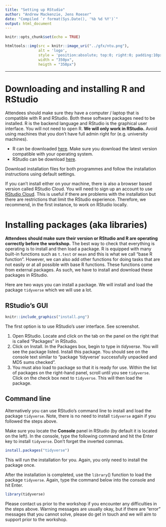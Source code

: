 ```yaml
---
title: "Setting up RStudio"
author: "Andrew Mackenzie, Jens Roeser"
date: "Compiled `r format(Sys.Date(), '%b %d %Y')`"
output: html_document
---
```


```r
knitr::opts_chunk$set(echo = TRUE)
```


```r
htmltools::img(src = knitr::image_uri("../gfx/ntu.png"), 
               alt = 'logo', 
               style = 'position:absolute; top:0; right:0; padding:10px;',
               width = "350px",
               heigth = "350px")
```

---

# Downloading and installing R and RStudio

Attendees should make sure they have a computer / laptop that is compatible with R and RStudio. Both these software packages need to be installed. R is the backend language and RStudio is the graphical user interface. You will not need to open R. **We will only work in RStudio.** Avoid using machines that you don't have full admin right for (e.g. university machines).


* R can be downloaded [here](https://www.stats.bris.ac.uk/R/). Make sure you download the latest version compatible with your operating system.
* RStudio can be download [here](https://www.rstudio.com/products/rstudio/download/#download).

Download installation files for both programmes and follow the installation instructions using default settings.


If you can't install either on your machine, there is also a browser based version called RStudio Cloud. You will need to sign up an account to use [RStudio Cloud](https://login.rstudio.cloud/login). This is useful if there are problems with the installation but there are restrictions that limit the RStudio experience. Therefore, we recommend, in the first instance, to work on RStudio locally.


# Installing packages (aka libraries)

**Attendees should make sure their version or RStudio and R are operating correctly before the workshop.** The best way to check that everything is operating is to install and then load a package. R is equipped with many built-in functions such as `t.test` or `mean` and this is what we call "base R function". However, we can also add other functions for doing tasks that are not easily or at all possible with base R functions. These functions come from external packages. As such, we have to install and download these packages in RStudio.

Here are two ways you can install a package. We will install and load the package `tidyverse` which we will use a lot.



## RStudio's GUI

::: {.floatting}

```r
knitr::include_graphics("install.png")
```

The first option is to use RStudio's user interface. See screenshot. 

1. Open RStudio. Locate and click on the tab on the panel on the right that is called "Packages" in RStudio.
2. Click on Install. In the Packages box, begin to type in *tidyverse*. You will see the package listed. Install this package. You should see on the console text similar to "package ‘tidyverse’ successfully unpacked and MD5 sums checked".
3. You must also load to package so that it is ready for use. Within the list of packages on the
right-hand panel, scroll until you see `tidyverse`. Click on the check box next to `tidyverse`. This will
then load the package.


:::

## Command line

Alternatively you can use RStudio's command line to install and load the package `tidyverse`. Note, there is no need to install `tidyverse` again if you followed the steps above.

Make sure you locate the **Console** panel in RStudio (by default it is located on the left). In the console, type the following command and hit the Enter key to install `tidyverse`. Don't forget the inverted commas.

```r
install.packages("tidyverse")
```


This will run the installation for you. Again, you only need to install the package once. 

After the installation is completed, use the `library`() function to load the package `tidyverse`. Again, type the command below into the console and hit Enter.

```r
library(tidyverse)
```




Please contact us prior to the workshop if you encounter any difficulties in the steps above. Warning messages are usually okay, but if there are “error” messages that you cannot solve, please do get in touch and we will aim to support prior to the workshop.


